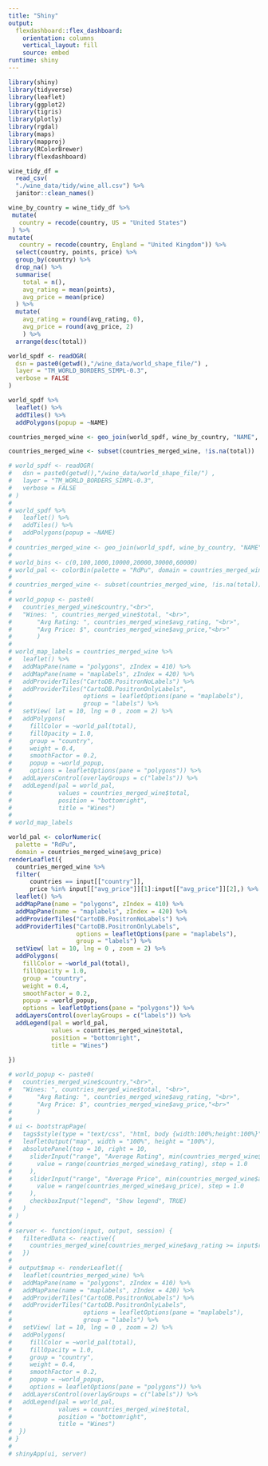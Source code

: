```yaml
---
title: "Shiny"
output: 
  flexdashboard::flex_dashboard:
    orientation: columns
    vertical_layout: fill
    source: embed
runtime: shiny
---
```


```r
library(shiny)
library(tidyverse)
library(leaflet)
library(ggplot2)
library(tigris)
library(plotly)
library(rgdal)
library(maps)
library(mapproj)
library(RColorBrewer)
library(flexdashboard)

wine_tidy_df = 
  read_csv(
  "./wine_data/tidy/wine_all.csv") %>% 
  janitor::clean_names()

wine_by_country = wine_tidy_df %>% 
 mutate(
   country = recode(country, US = "United States")
 ) %>% 
mutate(
   country = recode(country, England = "United Kingdom")) %>% 
  select(country, points, price) %>% 
  group_by(country) %>%
  drop_na() %>% 
  summarise(
    total = n(),
    avg_rating = mean(points),
    avg_price = mean(price)
  ) %>%
  mutate(
    avg_rating = round(avg_rating, 0), 
    avg_price = round(avg_price, 2)
    ) %>% 
  arrange(desc(total))

world_spdf <- readOGR( 
  dsn = paste0(getwd(),"/wine_data/world_shape_file/") , 
  layer = "TM_WORLD_BORDERS_SIMPL-0.3",
  verbose = FALSE
)

world_spdf %>%
  leaflet() %>% 
  addTiles() %>% 
  addPolygons(popup = ~NAME)

countries_merged_wine <- geo_join(world_spdf, wine_by_country, "NAME", "country")

countries_merged_wine <- subset(countries_merged_wine, !is.na(total))
```

```r
# world_spdf <- readOGR( 
#   dsn = paste0(getwd(),"/wine_data/world_shape_file/") , 
#   layer = "TM_WORLD_BORDERS_SIMPL-0.3",
#   verbose = FALSE
# )
# 
# world_spdf %>%
#   leaflet() %>% 
#   addTiles() %>% 
#   addPolygons(popup = ~NAME)
# 
# countries_merged_wine <- geo_join(world_spdf, wine_by_country, "NAME", "country")
# 
# world_bins <- c(0,100,1000,10000,20000,30000,60000)
# world_pal <- colorBin(palette = "RdPu", domain = countries_merged_wine$total, na.color = "transparent", bins = world_bins)
# 
# countries_merged_wine <- subset(countries_merged_wine, !is.na(total))
# 
# world_popup <- paste0(
#   countries_merged_wine$country,"<br>", 
#   "Wines: ", countries_merged_wine$total, "<br>", 
#       "Avg Rating: ", countries_merged_wine$avg_rating, "<br>",
#       "Avg Price: $", countries_merged_wine$avg_price,"<br>"
#       )
# 
# world_map_labels = countries_merged_wine %>% 
#   leaflet() %>%
#   addMapPane(name = "polygons", zIndex = 410) %>% 
#   addMapPane(name = "maplabels", zIndex = 420) %>% 
#   addProviderTiles("CartoDB.PositronNoLabels") %>%
#   addProviderTiles("CartoDB.PositronOnlyLabels", 
#                    options = leafletOptions(pane = "maplabels"),
#                    group = "labels") %>%
#   setView( lat = 10, lng = 0 , zoom = 2) %>% 
#   addPolygons(
#     fillColor = ~world_pal(total), 
#     fillOpacity = 1.0, 
#     group = "country",
#     weight = 0.4, 
#     smoothFactor = 0.2, 
#     popup = ~world_popup,
#     options = leafletOptions(pane = "polygons")) %>% 
#   addLayersControl(overlayGroups = c("labels")) %>% 
#   addLegend(pal = world_pal, 
#             values = countries_merged_wine$total, 
#             position = "bottomright", 
#             title = "Wines")
# 
# world_map_labels
```

```r
world_pal <- colorNumeric(
  palette = "RdPu",
  domain = countries_merged_wine$avg_price)
renderLeaflet({
  countries_merged_wine %>% 
  filter(
      countries == input[["country"]],
      price %in% input[["avg_price"]][1]:input[["avg_price"]][2],) %>%
  leaflet() %>% 
  addMapPane(name = "polygons", zIndex = 410) %>% 
  addMapPane(name = "maplabels", zIndex = 420) %>% 
  addProviderTiles("CartoDB.PositronNoLabels") %>%
  addProviderTiles("CartoDB.PositronOnlyLabels", 
                   options = leafletOptions(pane = "maplabels"),
                   group = "labels") %>%
  setView( lat = 10, lng = 0 , zoom = 2) %>% 
  addPolygons(
    fillColor = ~world_pal(total), 
    fillOpacity = 1.0, 
    group = "country",
    weight = 0.4, 
    smoothFactor = 0.2, 
    popup = ~world_popup,
    options = leafletOptions(pane = "polygons")) %>% 
  addLayersControl(overlayGroups = c("labels")) %>% 
  addLegend(pal = world_pal, 
            values = countries_merged_wine$total, 
            position = "bottomright", 
            title = "Wines")
  
})
```


```r
# world_popup <- paste0(
#   countries_merged_wine$country,"<br>", 
#   "Wines: ", countries_merged_wine$total, "<br>", 
#       "Avg Rating: ", countries_merged_wine$avg_rating, "<br>",
#       "Avg Price: $", countries_merged_wine$avg_price,"<br>"
#       )
# 
# ui <- bootstrapPage(
#   tags$style(type = "text/css", "html, body {width:100%;height:100%}"),
#   leafletOutput("map", width = "100%", height = "100%"),
#   absolutePanel(top = 10, right = 10,
#     sliderInput("range", "Average Rating", min(countries_merged_wine$avg_rating), max(countries_merged_wine$avg_rating),
#       value = range(countries_merged_wine$avg_rating), step = 1.0
#     ),
#     sliderInput("range", "Average Price", min(countries_merged_wine$avg_price), max(countries_merged_wine$avg_price),
#       value = range(countries_merged_wine$avg_price), step = 1.0
#     ),
#     checkboxInput("legend", "Show legend", TRUE)
#   )
# )
# 
# server <- function(input, output, session) {
#   filteredData <- reactive({
#     countries_merged_wine[countries_merged_wine$avg_rating >= input$range[1] & countries_merged_wine$avg_rating <= input$range[2],]
#   })
#   
#  output$map <- renderLeaflet({
#   leaflet(countries_merged_wine) %>%
#   addMapPane(name = "polygons", zIndex = 410) %>% 
#   addMapPane(name = "maplabels", zIndex = 420) %>% 
#   addProviderTiles("CartoDB.PositronNoLabels") %>%
#   addProviderTiles("CartoDB.PositronOnlyLabels", 
#                    options = leafletOptions(pane = "maplabels"),
#                    group = "labels") %>%
#   setView( lat = 10, lng = 0 , zoom = 2) %>% 
#   addPolygons(
#     fillColor = ~world_pal(total), 
#     fillOpacity = 1.0, 
#     group = "country",
#     weight = 0.4, 
#     smoothFactor = 0.2, 
#     popup = ~world_popup,
#     options = leafletOptions(pane = "polygons")) %>% 
#   addLayersControl(overlayGroups = c("labels")) %>% 
#   addLegend(pal = world_pal, 
#             values = countries_merged_wine$total, 
#             position = "bottomright", 
#             title = "Wines")
#  })
# }
# 
# shinyApp(ui, server)
```

